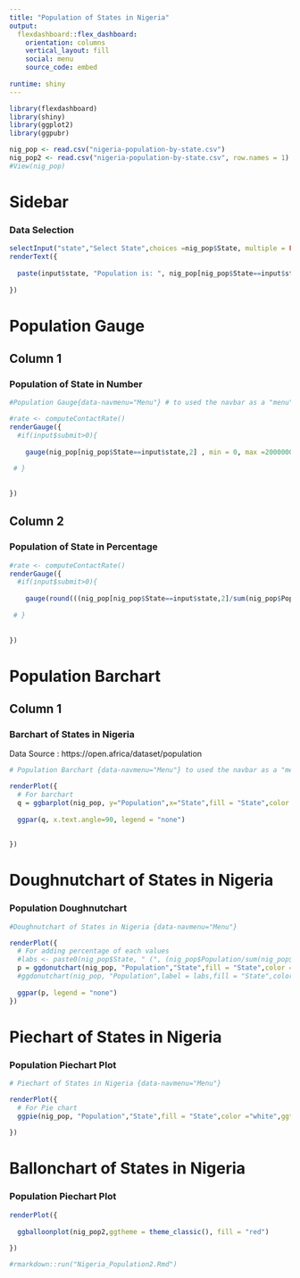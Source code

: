 ```yaml
---
title: "Population of States in Nigeria"
output: 
  flexdashboard::flex_dashboard:
    orientation: columns
    vertical_layout: fill
    social: menu
    source_code: embed
    
runtime: shiny
---
```


```r
library(flexdashboard)
library(shiny)
library(ggplot2)
library(ggpubr)
```

```r
nig_pop <- read.csv("nigeria-population-by-state.csv")
nig_pop2 <- read.csv("nigeria-population-by-state.csv", row.names = 1)
#View(nig_pop)
```


Sidebar {.sidebar}
=====================================

### Data Selection
```r
selectInput("state","Select State",choices =nig_pop$State, multiple = FALSE )
renderText({
  
  paste(input$state, "Population is: ", nig_pop[nig_pop$State==input$state,2])
  
})

```


Population Gauge
=============================================================================

Column 1
----------------------------------------------------------------------------

### Population of State in Number
```r
#Population Gauge{data-navmenu="Menu"} # to used the navbar as a "menu"

#rate <- computeContactRate()
renderGauge({
  #if(input$submit>0){
    
    gauge(nig_pop[nig_pop$State==input$state,2] , min = 0, max =20000000,label= "Population",gaugeSectors(success = c(1,9999999), warning = c(10000000,15000000), danger = c(15000001, 20000000)))
    
 # }
  
  
})

```

Column 2
----------------------------------------------------------------------------

### Population of State in Percentage
```r
#rate <- computeContactRate()
renderGauge({
  #if(input$submit>0){
    
    gauge(round(((nig_pop[nig_pop$State==input$state,2]/sum(nig_pop$Population))*100),digits = 1) , min = 0, max =100,label= "% Population",gaugeSectors(success = c(0,50), warning = c(51,70), danger = c(71, 100)))
    
 # }
  
  
})

```

Population Barchart 
======================================================================================

Column 1
----------------------------------------------------------------------------

### Barchart of States in Nigeria
Data Source : https://open.africa/dataset/population


```r
# Population Barchart {data-navmenu="Menu"} to used the navbar as a "menu"

renderPlot({
  # For barchart
  q = ggbarplot(nig_pop, y="Population",x="State",fill = "State",color ="white",ggtheme = theme_gray())
  
  ggpar(q, x.text.angle=90, legend = "none")
  
  
})

```


Doughnutchart of States in Nigeria 
======================================================================================

### Population Doughnutchart

```r
#Doughnutchart of States in Nigeria {data-navmenu="Menu"}

renderPlot({
  # For adding percentage of each values
  #labs <- paste0(nig_pop$State, " (", (nig_pop$Population/sum(nig_pop$Population))*100, "%)")
  p = ggdonutchart(nig_pop, "Population","State",fill = "State",color ="white",ggtheme = theme_gray(),lab.pos="in" )
  #ggdonutchart(nig_pop, "Population",label = labs,fill = "State",color ="white")
  
  ggpar(p, legend = "none")
})

```


Piechart of States in Nigeria 
======================================================================================


### Population Piechart Plot

```r
# Piechart of States in Nigeria {data-navmenu="Menu"}

renderPlot({
  # For Pie chart
  ggpie(nig_pop, "Population","State",fill = "State",color ="white",ggtheme = theme_gray())
  
})

```


Ballonchart of States in Nigeria 
======================================================================================

### Population Piechart Plot

```r
renderPlot({
  
  ggballoonplot(nig_pop2,ggtheme = theme_classic(), fill = "red")
  
})

```



```r
#rmarkdown::run("Nigeria_Population2.Rmd")
```

